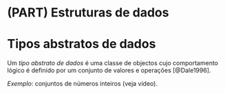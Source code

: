 # (PART) Estruturas de dados {-}

# Tipos abstratos de dados

Um *tipo abstrato de dados* é uma classe de objectos cujo comportamento lógico é definido
por um conjunto de valores e operações [@Dale1996].

*Exemplo*: conjuntos de números inteiros (veja vídeo).

<!-- vim: set spell spelllang=pt tw=90: -->
